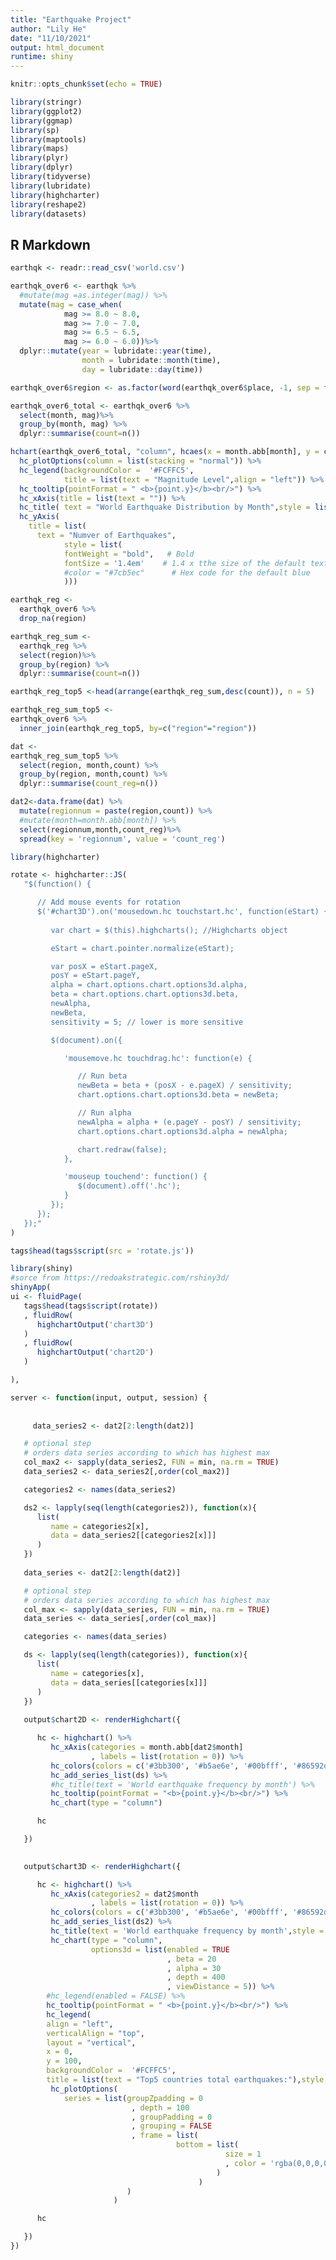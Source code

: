 ```yaml
---
title: "Earthquake Project"
author: "Lily He"
date: "11/10/2021"
output: html_document
runtime: shiny
---
```


```r
knitr::opts_chunk$set(echo = TRUE)
```

```r
library(stringr)
library(ggplot2)
library(ggmap)
library(sp)
library(maptools)
library(maps)
library(plyr)
library(dplyr)
library(tidyverse)
library(lubridate)
library(highcharter)
library(reshape2)
library(datasets)
```

## R Markdown

```r
earthqk <- readr::read_csv('world.csv')
```

```r
earthqk_over6 <- earthqk %>% 
  #mutate(mag =as.integer(mag)) %>% 
  mutate(mag = case_when(
            mag >= 8.0 ~ 8.0,
            mag >= 7.0 ~ 7.0,
            mag >= 6.5 ~ 6.5,
            mag >= 6.0 ~ 6.0))%>%
  dplyr::mutate(year = lubridate::year(time), 
                month = lubridate::month(time), 
                day = lubridate::day(time))
```

```r
earthqk_over6$region <- as.factor(word(earthqk_over6$place, -1, sep = fixed(','))) 
```

```r
earthqk_over6_total <- earthqk_over6 %>% 
  select(month, mag)%>% 
  group_by(month, mag) %>% 
  dplyr::summarise(count=n())
```

```r
hchart(earthqk_over6_total, "column", hcaes(x = month.abb[month], y = count, group = mag)) %>% 
  hc_plotOptions(column = list(stacking = "normal")) %>% 
  hc_legend(backgroundColor =  '#FCFFC5',
            title = list(text = "Magnitude Level",align = "left")) %>% 
  hc_tooltip(pointFormat = " <b>{point.y}</b><br/>") %>% 
  hc_xAxis(title = list(text = "")) %>% 
  hc_title( text = "World Earthquake Distribution by Month",style = list(fontWeight = "bold", fontSize = "30px")) %>% 
  hc_yAxis(
    title = list(
      text = "Numver of Earthquakes",
            style = list(
            fontWeight = "bold",   # Bold
            fontSize = '1.4em'    # 1.4 x tthe size of the default text
            #color = "#7cb5ec"      # Hex code for the default blue
            )))
```

```r
earthqk_reg <-
  earthqk_over6 %>% 
  drop_na(region)
```

```r
earthqk_reg_sum <-
  earthqk_reg %>% 
  select(region)%>% 
  group_by(region) %>% 
  dplyr::summarise(count=n())

earthqk_reg_top5 <-head(arrange(earthqk_reg_sum,desc(count)), n = 5)
```

```r
earthqk_reg_sum_top5 <-
earthqk_over6 %>% 
  inner_join(earthqk_reg_top5, by=c("region"="region")) 
```

```r
dat <-
earthqk_reg_sum_top5 %>% 
  select(region, month,count) %>% 
  group_by(region, month,count) %>% 
  dplyr::summarise(count_reg=n())
```

```r
dat2<-data.frame(dat) %>% 
  mutate(regionnum = paste(region,count)) %>% 
  #mutate(month=month.abb[month]) %>% 
  select(regionnum,month,count_reg)%>% 
  spread(key = 'regionnum', value = 'count_reg') 
```

```r
library(highcharter)

rotate <- highcharter::JS(
   "$(function() {

      // Add mouse events for rotation
      $('#chart3D').on('mousedown.hc touchstart.hc', function(eStart) {
   
         var chart = $(this).highcharts(); //Highcharts object

         eStart = chart.pointer.normalize(eStart);

         var posX = eStart.pageX,
         posY = eStart.pageY,
         alpha = chart.options.chart.options3d.alpha,
         beta = chart.options.chart.options3d.beta,
         newAlpha,
         newBeta,
         sensitivity = 5; // lower is more sensitive

         $(document).on({

            'mousemove.hc touchdrag.hc': function(e) {

               // Run beta
               newBeta = beta + (posX - e.pageX) / sensitivity;
               chart.options.chart.options3d.beta = newBeta;

               // Run alpha
               newAlpha = alpha + (e.pageY - posY) / sensitivity;
               chart.options.chart.options3d.alpha = newAlpha;

               chart.redraw(false);
            },

            'mouseup touchend': function() {
               $(document).off('.hc');
            } 
         });
      });
   });"
)


```

```r
tags$head(tags$script(src = 'rotate.js'))

```

```r
library(shiny)
#sorce from https://redoakstrategic.com/rshiny3d/
shinyApp(
ui <- fluidPage(
   tags$head(tags$script(rotate))
   , fluidRow(
      highchartOutput('chart3D')
   )   
   , fluidRow(
      highchartOutput('chart2D')
   )

),

server <- function(input, output, session) {
  
  
     data_series2 <- dat2[2:length(dat2)]

   # optional step
   # orders data series according to which has highest max
   col_max2 <- sapply(data_series2, FUN = min, na.rm = TRUE)
   data_series2 <- data_series2[,order(col_max2)]

   categories2 <- names(data_series2)

   ds2 <- lapply(seq(length(categories2)), function(x){
      list(
         name = categories2[x], 
         data = data_series2[[categories2[x]]]
      ) 
   })
  
   data_series <- dat2[2:length(dat2)]

   # optional step
   # orders data series according to which has highest max
   col_max <- sapply(data_series, FUN = min, na.rm = TRUE)
   data_series <- data_series[,order(col_max)]

   categories <- names(data_series)

   ds <- lapply(seq(length(categories)), function(x){
      list(
         name = categories[x], 
         data = data_series[[categories[x]]]
      ) 
   })
    
   output$chart2D <- renderHighchart({

      hc <- highchart() %>%
         hc_xAxis(categories = month.abb[dat2$month]
                  , labels = list(rotation = 0)) %>%
         hc_colors(colors = c('#3bb300', '#b5ae6e', '#00bfff', '#86592d','#AD00F7')) %>%
         hc_add_series_list(ds) %>%
         #hc_title(text = 'World earthquake frequency by month') %>%
         hc_tooltip(pointFormat = "<b>{point.y}</b><br/>") %>% 
         hc_chart(type = "column")

      hc

   })

   
   output$chart3D <- renderHighchart({

      hc <- highchart() %>%
         hc_xAxis(categories2 = dat2$month
                  , labels = list(rotation = 0)) %>%
         hc_colors(colors = c('#3bb300', '#b5ae6e', '#00bfff', '#86592d','#AD00F7')) %>%
         hc_add_series_list(ds2) %>%
         hc_title(text = 'World earthquake frequency by month',style = list(fontWeight = "bold", fontSize = "30px")) %>%
         hc_chart(type = "column", 
                  options3d = list(enabled = TRUE
                                   , beta = 20
                                   , alpha = 30
                                   , depth = 400
                                   , viewDistance = 5)) %>%
        #hc_legend(enabled = FALSE) %>% 
        hc_tooltip(pointFormat = " <b>{point.y}</b><br/>") %>% 
        hc_legend(
        align = "left",
        verticalAlign = "top",
        layout = "vertical",
        x = 0,
        y = 100,
        backgroundColor =  '#FCFFC5',
        title = list(text = "Top5 countries total earthquakes:"),style = list(fontWeight = "bold", fontSize = "20px")) %>% 
         hc_plotOptions(
            series = list(groupZpadding = 0
                           , depth = 100
                           , groupPadding = 0
                           , grouping = FALSE
                           , frame = list(
                                     bottom = list(
                                                size = 1
                                                , color = 'rgba(0,0,0,0,0.05)'
                                              )
                                          )
                          )
                       )

      hc

   })
})
```

